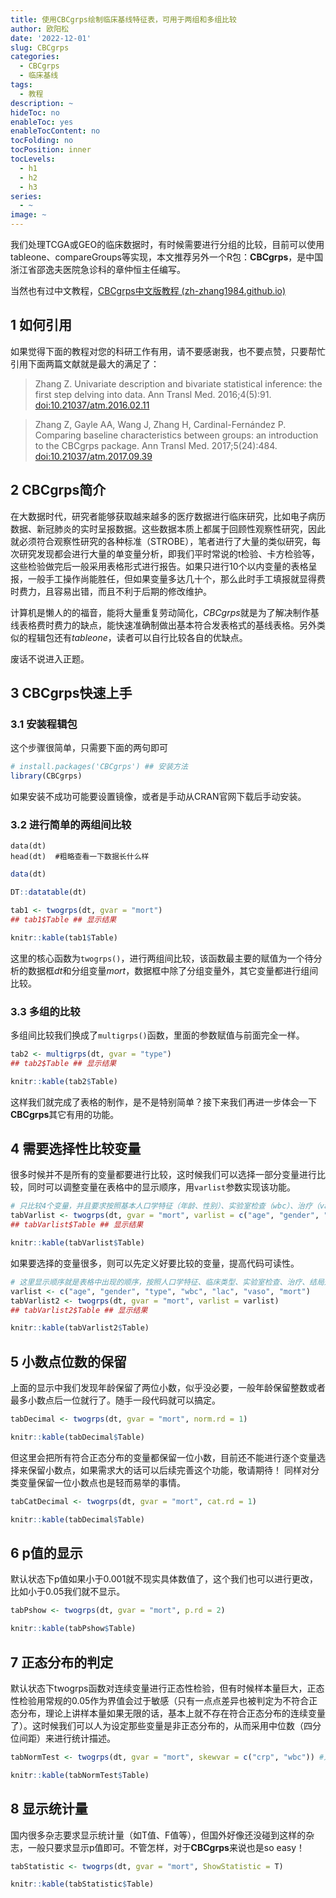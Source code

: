 ```yaml
---
title: 使用CBCgrps绘制临床基线特征表，可用于两组和多组比较
author: 欧阳松
date: '2022-12-01'
slug: CBCgrps
categories:
  - CBCgrps
  - 临床基线
tags:
  - 教程
description: ~
hideToc: no
enableToc: yes
enableTocContent: no
tocFolding: no
tocPosition: inner
tocLevels:
  - h1
  - h2
  - h3
series:
  - ~
image: ~
---
```


我们处理TCGA或GEO的临床数据时，有时候需要进行分组的比较，目前可以使用tableone、compareGroups等实现，本文推荐另外一个R包：**CBCgrps**，是中国浙江省邵逸夫医院急诊科的章仲恒主任编写。

当然也有过中文教程，[CBCgrps中文版教程 (zh-zhang1984.github.io)](https://zh-zhang1984.github.io/CBCgrps%E6%95%99%E7%A8%8B.html#2_cbcgrps%E7%AE%80%E4%BB%8B)

## 1 如何引用

如果觉得下面的教程对您的科研工作有用，请不要感谢我，也不要点赞，只要帮忙引用下面两篇文献就是最大的满足了：

> Zhang Z. Univariate description and bivariate statistical inference: the first step delving into data. Ann Transl Med. 2016;4(5):91. <doi:10.21037/atm.2016.02.11>

> Zhang Z, Gayle AA, Wang J, Zhang H, Cardinal-Fernández P. Comparing baseline characteristics between groups: an introduction to the CBCgrps package. Ann Transl Med. 2017;5(24):484. <doi:10.21037/atm.2017.09.39>

## 2 CBCgrps简介

在大数据时代，研究者能够获取越来越多的医疗数据进行临床研究，比如电子病历数据、新冠肺炎的实时呈报数据。这些数据本质上都属于回顾性观察性研究，因此就必须符合观察性研究的各种标准（STROBE），笔者进行了大量的类似研究，每次研究发现都会进行大量的单变量分析，即我们平时常说的t检验、卡方检验等，这些检验做完后一般采用表格形式进行报告。如果只进行10个以内变量的表格呈报，一般手工操作尚能胜任，但如果变量多达几十个，那么此时手工填报就显得费时费力，且容易出错，而且不利于后期的修改维护。

计算机是懒人的的福音，能将大量重复劳动简化，*CBCgrps*就是为了解决制作基线表格费时费力的缺点，能快速准确制做出基本符合发表格式的基线表格。另外类似的程辑包还有*tableone*，读者可以自行比较各自的优缺点。

废话不说进入正题。

## 3 CBCgrps快速上手

### 3.1 安装程辑包

这个步骤很简单，只需要下面的两句即可

```r
# install.packages('CBCgrps') ## 安装方法
library(CBCgrps)
```

如果安装不成功可能要设置镜像，或者是手动从CRAN官网下载后手动安装。

### 3.2 进行简单的两组间比较

    data(dt)
    head(dt)  #粗略查看一下数据长什么样

```r
data(dt)
```

```r
DT::datatable(dt)
```

```r
tab1 <- twogrps(dt, gvar = "mort")
## tab1$Table ## 显示结果
```

```r
knitr::kable(tab1$Table)
```

这里的核心函数为`twogrps()`，进行两组间比较，该函数最主要的赋值为一个待分析的数据框*dt*和分组变量*mort*，数据框中除了分组变量外，其它变量都进行组间比较。

### 3.3 多组的比较

多组间比较我们换成了`multigrps()`函数，里面的参数赋值与前面完全一样。

```r
tab2 <- multigrps(dt, gvar = "type")
## tab2$Table ## 显示结果
```

```r
knitr::kable(tab2$Table)
```

这样我们就完成了表格的制作，是不是特别简单？接下来我们再进一步体会一下**CBCgrps**其它有用的功能。

## 4 需要选择性比较变量

很多时候并不是所有的变量都要进行比较，这时候我们可以选择一部分变量进行比较，同时可以调整变量在表格中的显示顺序，用`varlist`参数实现该功能。

```r
# 只比较4个变量，并且要求按照基本人口学特征（年龄、性别）、实验室检查（wbc）、治疗（vaso血管活性药物使用）的顺序显示
tabVarlist <- twogrps(dt, gvar = "mort", varlist = c("age", "gender", "wbc", "vaso"))
## tabVarlist$Table ## 显示结果
```

```r
knitr::kable(tabVarlist$Table)
```

如果要选择的变量很多，则可以先定义好要比较的变量，提高代码可读性。

```r
# 这里显示顺序就是表格中出现的顺序，按照人口学特征、临床类型、实验室检查、治疗、结局这样的顺序基本符合一般临床思路。
varlist <- c("age", "gender", "type", "wbc", "lac", "vaso", "mort")
tabVarlist2 <- twogrps(dt, gvar = "mort", varlist = varlist)
## tabVarlist2$Table ## 显示结果
```

```r
knitr::kable(tabVarlist2$Table)
```

## 5 小数点位数的保留

上面的显示中我们发现年龄保留了两位小数，似乎没必要，一般年龄保留整数或者最多小数点后一位就行了。随手一段代码就可以搞定。

```r
tabDecimal <- twogrps(dt, gvar = "mort", norm.rd = 1)
```

```r
knitr::kable(tabDecimal$Table)
```

但这里会把所有符合正态分布的变量都保留一位小数，目前还不能进行逐个变量选择来保留小数点，如果需求大的话可以后续完善这个功能，敬请期待！ 同样对分类变量保留一位小数点也是轻而易举的事情。

```r
tabCatDecimal <- twogrps(dt, gvar = "mort", cat.rd = 1)
```

```r
knitr::kable(tabDecimal$Table)
```

## 6 p值的显示

默认状态下p值如果小于0.001就不现实具体数值了，这个我们也可以进行更改，比如小于0.05我们就不显示。

```r
tabPshow <- twogrps(dt, gvar = "mort", p.rd = 2)
```

```r
knitr::kable(tabPshow$Table)
```

## 7 正态分布的判定

默认状态下twogrps函数对连续变量进行正态性检验，但有时候样本量巨大，正态性检验用常规的0.05作为界值会过于敏感（只有一点点差异也被判定为不符合正态分布，理论上讲样本量如果无限的话，基本上就不存在符合正态分布的连续变量了）。这时候我们可以人为设定那些变量是非正态分布的，从而采用中位数（四分位间距）来进行统计描述。

```r
tabNormTest <- twogrps(dt, gvar = "mort", skewvar = c("crp", "wbc")) #人为设定crp和wbc为非正态分布
```

```r
knitr::kable(tabNormTest$Table)
```

## 8 显示统计量

国内很多杂志要求显示统计量（如T值、F值等），但国外好像还没碰到这样的杂志，一般只要求显示p值即可。不管怎样，对于**CBCgrps**来说也是so easy！

```r
tabStatistic <- twogrps(dt, gvar = "mort", ShowStatistic = T)
```

```r
knitr::kable(tabStatistic$Table)
```

\
